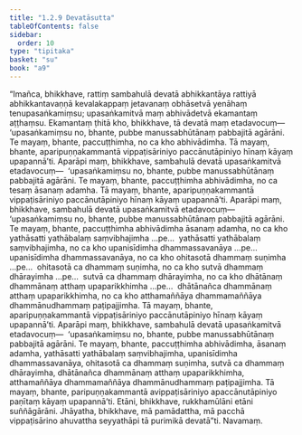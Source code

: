 ```yaml
---
title: "1.2.9 Devatāsutta"
tableOfContents: false
sidebar:
  order: 10
type: "tipitaka"
basket: "su"
book: "a9"
---
```



<DynamicBreadcrumb />

<Division number="19" book="a9" bookNo="17" page="193">

<Paragraph number="161" book="a9">
“Imañca, bhikkhave, rattiṃ sambahulā devatā abhikkantāya rattiyā abhikkantavaṇṇā kevalakappaṃ jetavanaṃ obhāsetvā yenāhaṃ tenupasaṅkamiṃsu; upasaṅkamitvā maṃ abhivādetvā ekamantaṃ aṭṭhaṃsu. Ekamantaṃ ṭhitā kho, bhikkhave, tā devatā maṃ etadavocuṃ—  ‘upasaṅkamiṃsu no, bhante, pubbe manussabhūtānaṃ pabbajitā agārāni. Te mayaṃ, bhante, paccuṭṭhimha, no ca kho abhivādimha. Tā mayaṃ, bhante, aparipuṇṇakammantā vippaṭisāriniyo paccānutāpiniyo hīnaṃ kāyaṃ upapannā’ti.
</Paragraph>

<Paragraph number="162" book="a9">
Aparāpi maṃ, bhikkhave, sambahulā devatā upasaṅkamitvā etadavocuṃ—  ‘upasaṅkamiṃsu no, bhante, pubbe manussabhūtānaṃ pabbajitā agārāni. Te mayaṃ, bhante, paccuṭṭhimha abhivādimha, no ca tesaṃ āsanaṃ adamha. Tā mayaṃ, bhante, aparipuṇṇakammantā vippaṭisāriniyo paccānutāpiniyo hīnaṃ kāyaṃ upapannā’ti.
</Paragraph>

<Paragraph number="163" book="a9">
Aparāpi maṃ, bhikkhave, sambahulā devatā upasaṅkamitvā etadavocuṃ—  ‘upasaṅkamiṃsu no, bhante, pubbe manussabhūtānaṃ pabbajitā agārāni. Te mayaṃ, bhante, paccuṭṭhimha abhivādimha āsanaṃ adamha, no ca kho yathāsatti yathābalaṃ saṃvibhajimha …pe…  yathāsatti yathābalaṃ saṃvibhajimha, no ca kho upanisīdimha dhammassavanāya …pe…  upanisīdimha dhammassavanāya, no ca kho ohitasotā dhammaṃ suṇimha …pe…  ohitasotā ca dhammaṃ suṇimha, no ca kho sutvā dhammaṃ dhārayimha …pe…  sutvā ca dhammaṃ dhārayimha, no ca kho dhātānaṃ dhammānaṃ atthaṃ upaparikkhimha …pe…  dhātānañca dhammānaṃ atthaṃ upaparikkhimha, no ca kho atthamaññāya dhammamaññāya dhammānudhammaṃ paṭipajjimha. Tā mayaṃ, bhante, aparipuṇṇakammantā vippaṭisāriniyo paccānutāpiniyo hīnaṃ kāyaṃ upapannā’ti.
</Paragraph>

<Paragraph number="164" book="a9">
Aparāpi maṃ, bhikkhave, sambahulā devatā upasaṅkamitvā etadavocuṃ—  ‘upasaṅkamiṃsu no, bhante, pubbe manussabhūtānaṃ pabbajitā agārāni. Te mayaṃ, bhante, paccuṭṭhimha abhivādimha, āsanaṃ adamha, yathāsatti yathābalaṃ saṃvibhajimha, upanisīdimha dhammassavanāya, ohitasotā ca dhammaṃ suṇimha, sutvā ca dhammaṃ dhārayimha, dhātānañca dhammānaṃ atthaṃ upaparikkhimha, atthamaññāya dhammamaññāya dhammānudhammaṃ paṭipajjimha. Tā mayaṃ, bhante, paripuṇṇakammantā avippaṭisāriniyo apaccānutāpiniyo paṇītaṃ kāyaṃ upapannā’ti. Etāni, bhikkhave, rukkhamūlāni etāni suññāgārāni. Jhāyatha, bhikkhave, mā pamādattha, mā pacchā vippaṭisārino ahuvattha seyyathāpi tā purimikā devatā”ti.

</Paragraph>
</Division>

<Paragraph number="165" type="center" book="a9">
Navamaṃ.
</Paragraph>